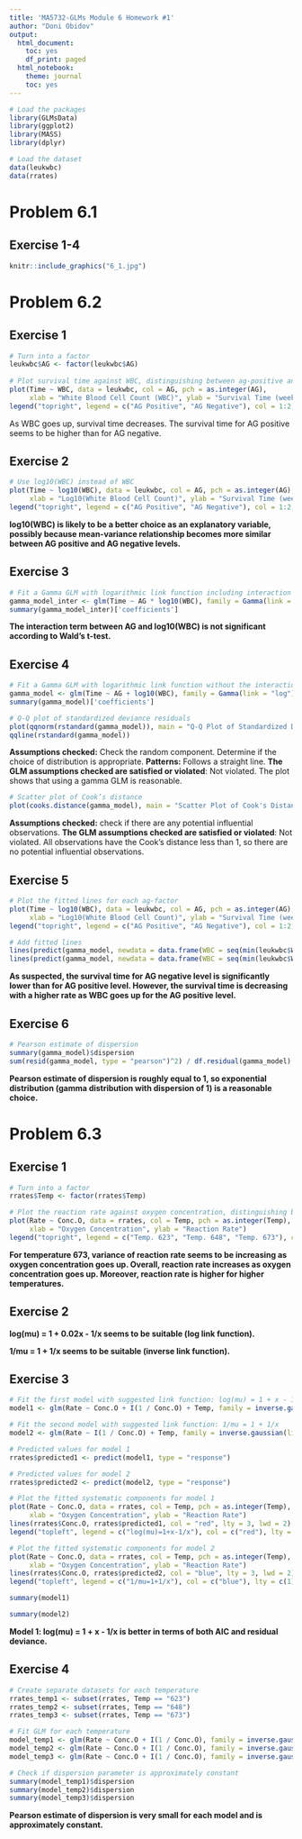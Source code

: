 ---
title: 'MA5732-GLMs Module 6 Homework #1'
author: "Doni Obidov"
output:
  html_document:
    toc: yes
    df_print: paged
  html_notebook:
    theme: journal
    toc: yes
---

```{r}
# Load the packages
library(GLMsData)
library(ggplot2)
library(MASS)
library(dplyr)

# Load the dataset
data(leukwbc)
data(rrates)
```

# Problem 6.1

## Exercise 1-4

```{r, out.width = "100%", fig.align = "center"}
knitr::include_graphics("6_1.jpg")
```

# Problem 6.2

## Exercise 1

```{r}
# Turn into a factor
leukwbc$AG <- factor(leukwbc$AG)
                     
# Plot survival time against WBC, distinguishing between ag-positive and ag-negative patients
plot(Time ~ WBC, data = leukwbc, col = AG, pch = as.integer(AG), 
     xlab = "White Blood Cell Count (WBC)", ylab = "Survival Time (weeks)")
legend("topright", legend = c("AG Positive", "AG Negative"), col = 1:2, pch = 1:2)
```

As WBC goes up, survival time decreases. The survival time for AG positive seems to be higher than for AG negative.

## Exercise 2

```{r}
# Use log10(WBC) instead of WBC
plot(Time ~ log10(WBC), data = leukwbc, col = AG, pch = as.integer(AG), 
     xlab = "Log10(White Blood Cell Count)", ylab = "Survival Time (weeks)")
legend("topright", legend = c("AG Positive", "AG Negative"), col = 1:2, pch = 1:2)
```

**log10(WBC) is likely to be a better choice as an explanatory variable, possibly because mean-variance relationship becomes more similar between AG positive and AG negative levels.**

## Exercise 3

```{r}
# Fit a Gamma GLM with logarithmic link function including interaction term
gamma_model_inter <- glm(Time ~ AG * log10(WBC), family = Gamma(link = "log"), data = leukwbc)
summary(gamma_model_inter)['coefficients']
```

**The interaction term between AG and log10(WBC) is not significant according to Wald's t-test.**

## Exercise 4

```{r}
# Fit a Gamma GLM with logarithmic link function without the interaction term
gamma_model <- glm(Time ~ AG + log10(WBC), family = Gamma(link = "log"), data = leukwbc)
summary(gamma_model)['coefficients']
```

```{r}
# Q-Q plot of standardized deviance residuals
plot(qqnorm(rstandard(gamma_model)), main = "Q-Q Plot of Standardized Deviance Residuals")
qqline(rstandard(gamma_model))
```

**Assumptions checked:** Check the random component. Determine if the choice of distribution is appropriate.
**Patterns:** Follows a straight line.
**The GLM assumptions checked are satisfied or violated**: Not violated. The plot shows that using a gamma GLM is reasonable.

```{r}
# Scatter plot of Cook’s distance
plot(cooks.distance(gamma_model), main = "Scatter Plot of Cook's Distances")
```

**Assumptions checked:** check if there are any potential influential observations.
**The GLM assumptions checked are satisfied or violated**: Not violated. All observations have the Cook’s distance less than 1, so there are no potential influential observations.

## Exercise 5

```{r}
# Plot the fitted lines for each ag-factor
plot(Time ~ log10(WBC), data = leukwbc, col = AG, pch = as.integer(AG), 
     xlab = "Log10(White Blood Cell Count)", ylab = "Survival Time (weeks)")
legend("topright", legend = c("AG Positive", "AG Negative"), col = 1:2, pch = 1:2)

# Add fitted lines
lines(predict(gamma_model, newdata = data.frame(WBC = seq(min(leukwbc$WBC), max(leukwbc$WBC), length.out = 100), AG = factor(1)), type = "response") ~ log10(seq(min(leukwbc$WBC), max(leukwbc$WBC), length.out = 100)), col = "blue")
lines(predict(gamma_model, newdata = data.frame(WBC = seq(min(leukwbc$WBC), max(leukwbc$WBC), length.out = 100), AG = factor(2)), type = "response") ~ log10(seq(min(leukwbc$WBC), max(leukwbc$WBC), length.out = 100)), col = "red")
```

**As suspected, the survival time for AG negative level is significantly lower than for AG positive level. However, the survival time is decreasing with a higher rate as WBC goes up for the AG positive level.**

## Exercise 6

```{r}
# Pearson estimate of dispersion
summary(gamma_model)$dispersion
sum(resid(gamma_model, type = "pearson")^2) / df.residual(gamma_model)
```

**Pearson estimate of dispersion is roughly equal to 1, so exponential distribution (gamma distribution with dispersion of 1) is a reasonable choice.**

# Problem 6.3

## Exercise 1

```{r}
# Turn into a factor
rrates$Temp <- factor(rrates$Temp)

# Plot the reaction rate against oxygen concentration, distinguishing between temperatures
plot(Rate ~ Conc.O, data = rrates, col = Temp, pch = as.integer(Temp), 
     xlab = "Oxygen Concentration", ylab = "Reaction Rate")
legend("topright", legend = c("Temp. 623", "Temp. 648", "Temp. 673"), col = 1:3, pch = 1:3)
```

**For temperature 673, variance of reaction rate seems to be increasing as oxygen concentration goes up. Overall, reaction rate increases as oxygen concentration goes up. Moreover, reaction rate is higher for higher temperatures.**

## Exercise 2

**log(mu) = 1 + 0.02x - 1/x seems to be suitable (log link function).**

**1/mu = 1 + 1/x seems to be suitable (inverse link function).**

## Exercise 3

```{r}
# Fit the first model with suggested link function: log(mu) = 1 + x - 1/x
model1 <- glm(Rate ~ Conc.O + I(1 / Conc.O) + Temp, family = inverse.gaussian(link='log'), data = rrates)

# Fit the second model with suggested link function: 1/mu = 1 + 1/x
model2 <- glm(Rate ~ I(1 / Conc.O) + Temp, family = inverse.gaussian(link='inverse'), data = rrates)

# Predicted values for model 1
rrates$predicted1 <- predict(model1, type = "response")

# Predicted values for model 2
rrates$predicted2 <- predict(model2, type = "response")
```

```{r}
# Plot the fitted systematic components for model 1
plot(Rate ~ Conc.O, data = rrates, col = Temp, pch = as.integer(Temp), 
     xlab = "Oxygen Concentration", ylab = "Reaction Rate")
lines(rrates$Conc.O, rrates$predicted1, col = "red", lty = 3, lwd = 2)
legend("topleft", legend = c("log(mu)=1+x-1/x"), col = c("red"), lty = c(1), lwd = 2)
```

```{r}
# Plot the fitted systematic components for model 2
plot(Rate ~ Conc.O, data = rrates, col = Temp, pch = as.integer(Temp), 
     xlab = "Oxygen Concentration", ylab = "Reaction Rate")
lines(rrates$Conc.O, rrates$predicted2, col = "blue", lty = 3, lwd = 2)
legend("topleft", legend = c("1/mu=1+1/x"), col = c("blue"), lty = c(1), lwd = 2)
```

```{r}
summary(model1)
```

```{r}
summary(model2)
```

**Model 1: log(mu) = 1 + x - 1/x is better in terms of both AIC and residual deviance.**

## Exercise 4

```{r}
# Create separate datasets for each temperature
rrates_temp1 <- subset(rrates, Temp == "623")
rrates_temp2 <- subset(rrates, Temp == "648")
rrates_temp3 <- subset(rrates, Temp == "673")

# Fit GLM for each temperature
model_temp1 <- glm(Rate ~ Conc.O + I(1 / Conc.O), family = inverse.gaussian(link='log'), data = rrates_temp1)
model_temp2 <- glm(Rate ~ Conc.O + I(1 / Conc.O), family = inverse.gaussian(link='log'), data = rrates_temp2)
model_temp3 <- glm(Rate ~ Conc.O + I(1 / Conc.O), family = inverse.gaussian(link='log'), data = rrates_temp3)

# Check if dispersion parameter is approximately constant
summary(model_temp1)$dispersion
summary(model_temp2)$dispersion
summary(model_temp3)$dispersion
```

**Pearson estimate of dispersion is very small for each model and is approximately constant.**